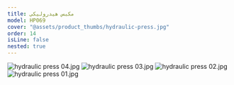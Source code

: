 ```yaml
---
title: مكبس هيدروليكي
model: HP069
cover: "@assets/product_thumbs/hydraulic-press.jpg"
order: 14
isLine: false
nested: true
---
```



<ProductTabs />

![hydraulic press 04.jpg](@assets/article_images/hydraulic-press/hydraulic-press-04.jpg)
![hydraulic press 03.jpg](@assets/article_images/hydraulic-press/hydraulic-press-03.jpg)
![hydraulic press 02.jpg](@assets/article_images/hydraulic-press/hydraulic-press-02.jpg)
![hydraulic press 01.jpg](@assets/article_images/hydraulic-press/hydraulic-press-01.jpg)
